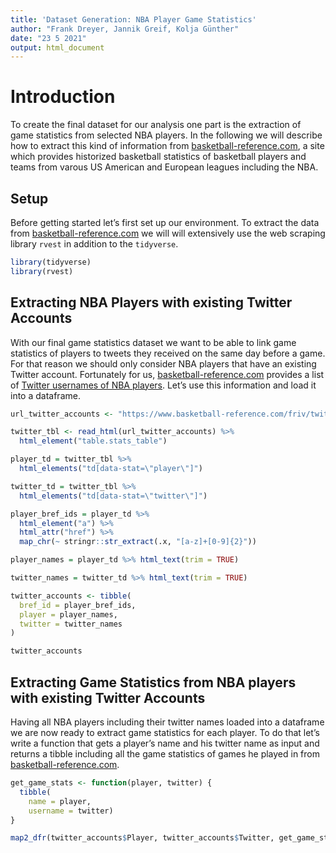 ```yaml
---
title: 'Dataset Generation: NBA Player Game Statistics'
author: "Frank Dreyer, Jannik Greif, Kolja Günther"
date: "23 5 2021"
output: html_document
---
```


# Introduction

To create the final dataset for our analysis one part is the extraction of game statistics from selected NBA players. In the following we will describe how to extract this kind of information from [basketball-reference.com](https://basketball-reference.com), a site which provides historized basketball statistics of basketball players and teams from varous US American and European leagues including the NBA.  

## Setup

Before getting started let's first set up our environment. To extract the data from [basketball-reference.com](https://basketball-reference.com) we will will extensively use the web scraping library `rvest` in addition to the `tidyverse`.

```r
library(tidyverse)
library(rvest)
```


## Extracting NBA Players with existing Twitter Accounts

With our final game statistics dataset we want to be able to link game statistics of players to tweets they received on the same day before a game. For that reason we should only consider NBA players that have an existing Twitter account. Fortunately for us, [basketball-reference.com](https://basketball-reference.com) provides a list of [Twitter usernames of NBA players](https://www.basketball-reference.com/friv/twitter.html). Let's use this information and load it into a dataframe.

```r
url_twitter_accounts <- "https://www.basketball-reference.com/friv/twitter.html"

twitter_tbl <- read_html(url_twitter_accounts) %>% 
  html_element("table.stats_table") 

player_td = twitter_tbl %>% 
  html_elements("td[data-stat=\"player\"]") 

twitter_td = twitter_tbl %>% 
  html_elements("td[data-stat=\"twitter\"]")

player_bref_ids = player_td %>% 
  html_element("a") %>% 
  html_attr("href") %>% 
  map_chr(~ stringr::str_extract(.x, "[a-z]+[0-9]{2}"))

player_names = player_td %>% html_text(trim = TRUE)

twitter_names = twitter_td %>% html_text(trim = TRUE)

twitter_accounts <- tibble(
  bref_id = player_bref_ids,
  player = player_names,
  twitter = twitter_names
)

twitter_accounts
```


## Extracting Game Statistics from NBA players with existing Twitter Accounts

Having all NBA players including their twitter names loaded into a dataframe we are now ready to extract game statistics for each player. To do that let's write a function that gets a player's name and his twitter name as input and returns a tibble including all the game statistics of games he played in from [basketball-reference.com](https://basketball-reference.com). 

```r
get_game_stats <- function(player, twitter) {
  tibble(
    name = player, 
    username = twitter)
}

```


```r
map2_dfr(twitter_accounts$Player, twitter_accounts$Twitter, get_game_stats)
```


